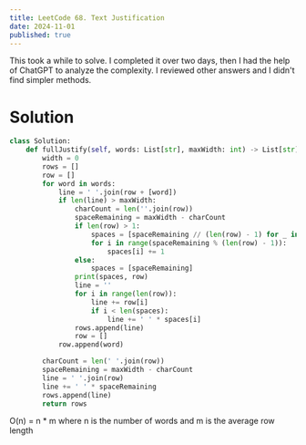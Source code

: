 ```yaml
---
title: LeetCode 68. Text Justification
date: 2024-11-01
published: true
---
```


This took a while to solve. I completed it over two days, then I had the help of ChatGPT to analyze the complexity.
I reviewed other answers and I didn't find simpler methods.

# Solution
```python
class Solution:
    def fullJustify(self, words: List[str], maxWidth: int) -> List[str]:
        width = 0
        rows = []
        row = []
        for word in words:
            line = ' '.join(row + [word])
            if len(line) > maxWidth:
                charCount = len(''.join(row))
                spaceRemaining = maxWidth - charCount
                if len(row) > 1:
                    spaces = [spaceRemaining // (len(row) - 1) for _ in range(len(row) - 1)]
                    for i in range(spaceRemaining % (len(row) - 1)):
                        spaces[i] += 1
                else:
                    spaces = [spaceRemaining]
                print(spaces, row)
                line = ''
                for i in range(len(row)):
                    line += row[i]
                    if i < len(spaces):
                        line += ' ' * spaces[i]
                rows.append(line)
                row = []
            row.append(word)

        charCount = len(' '.join(row))
        spaceRemaining = maxWidth - charCount
        line = ' '.join(row)
        line += ' ' * spaceRemaining
        rows.append(line)
        return rows

```
O(n) = n * m where n is the number of words and m is the average row length
